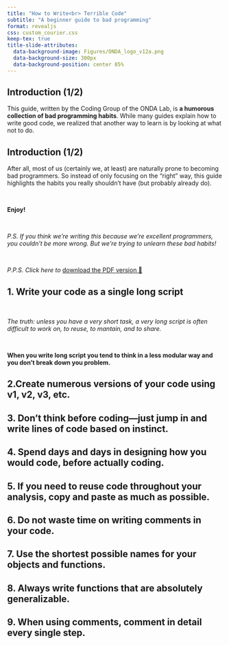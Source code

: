 ```yaml
---
title: "How to Write<br> Terrible Code"
subtitle: "A beginner guide to bad programming"
format: revealjs
css: custom_courier.css
keep-tex: true
title-slide-attributes:
  data-background-image: Figures/ONDA_logo_v12a.png
  data-background-size: 300px
  data-background-position: center 85%
---
```


## Introduction (1/2)


This guide, written by the Coding Group of the ONDA Lab, is **a humorous collection of bad programming habits**.
While many guides explain how to write good code, we realized that another way to learn is by looking at what not to do. 


## Introduction (1/2)
After all, most of us (certainly we, at least) are naturally prone to becoming bad programmers.
So instead of only focusing on the “right” way, this guide highlights the habits you really shouldn’t have (but probably already do).

<br>

**Enjoy!**

<br>

_P.S. If you think we’re writing this because we’re excellent programmers, you couldn’t be more wrong. But we’re trying to unlearn these bad habits!_

<br>
<div class="download-button">
<em> P.P.S. Click here to </em> <a href="?print-pdf" target="_blank"> download the PDF version 📄</a>
</div>

## 1. Write your code as a single long script

<br>

_The truth: unless you have a very short task, a very long script is often difficult to work on, to reuse, to mantain, and to share._

<br>

__When you write long script you tend to think in a less modular way and you don't break down you problem.__

## 2.Create numerous versions of your code using v1, v2, v3, etc.

## 3. Don’t think before coding—just jump in and write lines of code based on instinct.

## 4. Spend days and days in designing how you would code, before actually coding.

## 5. If you need to reuse code throughout your analysis, copy and paste as much as possible.

## 6. Do not waste time on writing comments in your code.

## 7. Use the shortest possible names for your objects and functions.

## 8. Always write functions that are absolutely generalizable.

## 9. When using comments, comment in detail every single step.




